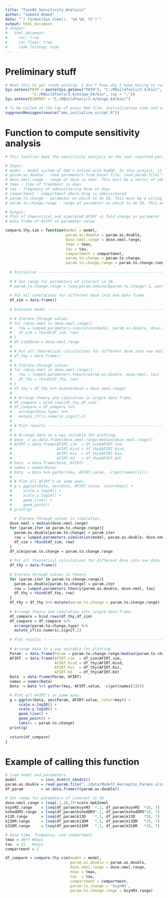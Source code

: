 ```yaml
---
title: "Task04_Sensitivity_Analysis"
author: "Sameed Ahmed"
date: "`r format(Sys.time(), '%d %B, %Y')`"
output: html_document
# output:
#   html_document:
#     toc: true
#     toc_float: true
#     code_folding: hide
---
```


# Preliminary stuff

```r
# Need this to get rxode working. I don't know why I keep having to run this.
Sys.setenv(PATH = paste(Sys.getenv("PATH"), "C:/RBuildTools/3.4/bin/",
            "C:/RBuildTools/3.4/mingw_64/bin", sep = ";"))
Sys.setenv(BINPREF = "C:/RBuildTools/3.4/mingw_64/bin/")

# To be called at the top of every Rmd file. Initialization code and some useful constants.
suppressMessages(source("ams_initialize_script.R"))
```

# Function to compute sensitivity analysis

```r

# This function does the sensitivity analysis on the user inputted parameter and compares the theoretical result to the simulated result.

# Input: 
# model - model system of ODE's solved with RxODE. In this project, it is 'ivsc_4cmtct_shedct'.
# param.as.double - read parameters from Excel file. read.param.file("file directory").
# dose.nmol.range - range of dose in nmol. This must be a vector of odd length.
# tmax - time of treatment in days
# tau - frequency of administering dose in days
# compartment - compartment where drug is administered
# param.to.change - parameter on which to do SA. This must be a string.
# param.to.change.range - range of parameter on which to do SA. This must be a vector of odd length.

# Output:
# Plot of theoretical and simulated AFIRT vs fold change in parameter
# Data frame of AFIRT vs parameter value

compare.thy.sim = function(model = model, 
                           param.as.double = param.as.double,
                           dose.nmol.range = dose.nmol.range,
                           tmax = tmax,
                           tau = tau,
                           compartment = compartment,
                           param.to.change = param.to.change,
                           param.to.change.range = param.to.change.range) {
  
  # Initialize ----------------------------------------------------------------------------------------------
  
  # # Set range for parameters of interest in SA.
  # param.to.change.range = lseq(param.nominal$param.to.change*.1, param.nominal$param.to.change*10, 7)
  
  # Put all simulations for different dose into one data frame.
  df_sim = data.frame()
  
  # Evaluate model ------------------------------------------------------------------------------------------
  
  # # Iterate through values
  # for (dose.nmol in dose.nmol.range){
  #   row = lumped.parameters.simulation(model, param.as.double, dose.nmol, tmax, tau, compartment)
  #   df_sim = rbind(df_sim, row)
  # }
  # df_sim$Dose = dose.nmol.range
  # 
  # # Put all theoretical calculations for different dose into one data frame.
  # df_thy = data.frame()
  # 
  # # Iterate through values
  # for (dose.nmol in dose.nmol.range){
  #   row = lumped.parameters.theory(param.as.double, dose.nmol, tau)
  #   df_thy = rbind(df_thy, row)
  # }
  # df_thy = df_thy %>% mutate(Dose = dose.nmol.range)
  # 
  # # Arrange theory and simulation in single data frame.
  # df_compare = bind_rows(df_thy,df_sim)
  # df_compare = df_compare %>%
  #   arrange(Dose,type) %>%
  #   mutate_if(is.numeric,signif,2)
  # 
  # # Plot results --------------------------------------------------------------------------------------------
  # 
  # # Arrange data in a way suitable for plotting.
  # Dose  = as.data.frame(dose.nmol.range/median(dose.nmol.range))
  # AFIRT = data.frame(AFIRT.sim  = df_sim$AFIRT.sim,
  #                    AFIRT.Kssd = df_thy$AFIRT.Kssd,
  #                    AFIRT.Kss  = df_thy$AFIRT.Kss,
  #                    AFIRT.Kd   = df_thy$AFIRT.Kd)
  # Data  = data.frame(Dose, AFIRT)
  # names = names(Data)
  # Data  = Data %>% gather(key, AFIRT.value, -c(get(names[1])))
  # 
  # # Plot all AFIRT's on same axes.
  # g = ggplot(Data, aes(Dose, AFIRT.value, color=key)) +
  #     scale.x.log10() +
  #     scale.y.log10() +
  #     geom_line() +
  #     geom_point()
  # print(g)
  
    # Iterate through values in simulation.
  dose.nmol = median(dose.nmol.range)
  for (param.iter in param.to.change.range){
    param.as.double[param.to.change] = param.iter
    row = lumped.parameters.simulation(model, param.as.double, dose.nmol, tmax, tau, compartment)
    df_sim = rbind(df_sim, row)
  }
  df_sim$param.to.change = param.to.change.range
  
  # Put all theoretical calculations for different dose into one data frame.
  df_thy = data.frame()
  
  # Iterate through values in theory.
  for (param.iter in param.to.change.range){
    param.as.double[param.to.change] = param.iter
    row = lumped.parameters.theory(param.as.double, dose.nmol, tau)
    df_thy = rbind(df_thy, row)
  }
  df_thy = df_thy %>% mutate(param.to.change = param.to.change.range)
  
  # Arrange theory and simulation into single data frame.
  df_compare = bind_rows(df_thy,df_sim)
  df_compare = df_compare %>%
    arrange(param.to.change,type) %>%
    mutate_if(is.numeric,signif,2)
  
  # Plot results --------------------------------------------------------------------------------------------
  
  # Arrange data in a way suitable for plotting.
  Param  = data.frame(Param = param.to.change.range/median(param.to.change.range))
  AFIRT  = data.frame(AFIRT.sim  = df_sim$AFIRT.sim,
                      AFIRT.Kssd = df_thy$AFIRT.Kssd,
                      AFIRT.Kss  = df_thy$AFIRT.Kss,
                      AFIRT.Kd   = df_thy$AFIRT.Kd)
  Data  = data.frame(Param, AFIRT)
  names = names(Data)
  Data  = Data %>% gather(key, AFIRT.value, -c(get(names[1])))

  # Plot all AFIRT's on same axes.
  g = ggplot(Data, aes(Param, AFIRT.value, color=key)) +
      scale.x.log10() +
      scale.y.log10() +
      geom_line() +
      geom_point() + 
      labs(x = param.to.change)
  print(g)
  
  return(df_compare)
}

```

# Example of calling this function

```r
# Load model and parameters.
model           = ivsc_4cmtct_shedct()
param.as.double = read.param.file("../data/ModelF_Herceptin_Params.xlsx")
df_param        = as.data.frame(t(param.as.double))

# Set range for parameters of interest in SA.
dose.nmol.range = lseq(.1,10,7)*scale.mpk2nmol
ksynM3.range    = lseq(df_param$ksynM3  *.1, df_param$ksynM3  *10, 7)
kshedDM3.range  = lseq(df_param$kshedDM3*.1, df_param$kshedDM3*10, 7)
k13D.range      = lseq(df_param$k13D    *.1, df_param$k13D    *10, 7)
k13DM.range     = lseq(df_param$k13DM   *.1, df_param$k13DM   *10, 7)
k31DM.range     = lseq(df_param$k31DM   *.1, df_param$k31DM   *10, 7)

# Dose time, frequency, and compartment
tmax = 26*7 #days
tau  = 21   #days
compartment = 2

df_compare = compare.thy.sim(model = model,
                             param.as.double = param.as.double,
                             dose.nmol.range = dose.nmol.range,
                             tmax = tmax,
                             tau  = tau,
                             compartment = compartment,
                             param.to.change = 'ksynM3',
                             param.to.change.range = ksynM3.range)
```































